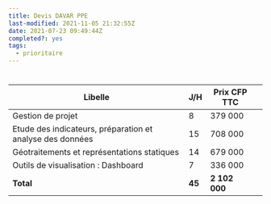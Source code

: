 ```yaml
---
title: Devis DAVAR PPE
last-modified: 2021-11-05 21:32:55Z
date: 2021-07-23 09:49:44Z
completed?: yes
tags:
  - prioritaire
---
```


# 


|Libelle|J/H|Prix CFP TTC|
|---|---|---|---|
|Gestion de projet|8|379 000|
|Etude des indicateurs, préparation et analyse des données|15|708 000|
|Géotraitements et représentations statiques|14|679 000|
|Outils de visualisation : Dashboard|7|	336 000|
|**Total**|**45**|**2 102 000**|

			
